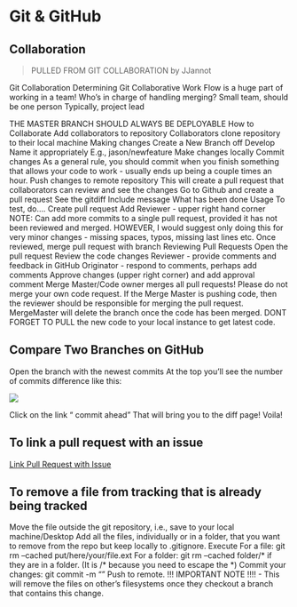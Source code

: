 # Git & GitHub

## Collaboration
> PULLED FROM GIT COLLABORATION by JJannot

Git Collaboration
Determining Git Collaborative Work Flow is a huge part of working in a team!
Who’s in charge of handling merging?
Small team, should be one person
Typically, project lead

THE MASTER BRANCH SHOULD ALWAYS BE DEPLOYABLE
How to Collaborate
Add collaborators to repository
Collaborators clone repository to their local machine
Making changes
Create a New Branch off Develop
Name it appropriately
E.g., jason/newfeature
Make changes locally
Commit changes
As a general rule, you should commit when you finish something that allows your code to work - usually ends up being a couple times an hour.
Push changes to remote repository
This will create a pull request that collaborators can review and see the changes
Go to Github and create a pull request
See the gitdiff
Include message
What has been done
Usage
To test, do….
Create pull request
Add Reviewer - upper right hand corner
NOTE: Can add more commits to a single pull request, provided it has not been reviewed and merged. HOWEVER, I would suggest only doing this for very minor changes - missing spaces, typos, missing last lines etc. 
Once reviewed, merge pull request with branch
Reviewing Pull Requests
Open the pull request
Review the code changes
Reviewer - provide comments and feedback in GitHub
Originator - respond to comments, perhaps add comments
Approve changes (upper right corner) and add approval comment
Merge Master/Code owner merges all pull requests! Please do not merge your own code request.  If the Merge Master is pushing code, then the reviewer should be responsible for merging the pull request.
MergeMaster will delete the branch once the code has been merged.
DONT FORGET TO PULL the new code to your local instance to get latest code.

## Compare Two Branches on GitHub
Open the branch with the newest commits
At the top you’ll see the number of commits difference like this:

![](_img/github_compare_2_branches.png)

Click on the link “<XX> commit ahead”
That will bring you to the diff page! Voila!

## To link a pull request with an issue

[Link Pull Request with Issue](https://docs.github.com/en/issues/tracking-your-work-with-issues/linking-a-pull-request-to-an-issue)

## To remove a file from tracking that is already being tracked
Move the file outside the git repository, i.e., save to your local machine/Desktop
Add all the files, individually or in a folder, that you want to remove from the repo but keep locally to .gitignore.
Execute 
For a file: git rm --cached put/here/your/file.ext 
For a folder: git rm --cached folder/\* if they are in a folder. (It is /\* because you need to escape the *)
Commit your changes:
git commit -m “<Message>”
Push to remote.
!!! IMPORTANT NOTE !!!! - This will remove the files on other’s filesystems once they checkout a branch that contains this change.

